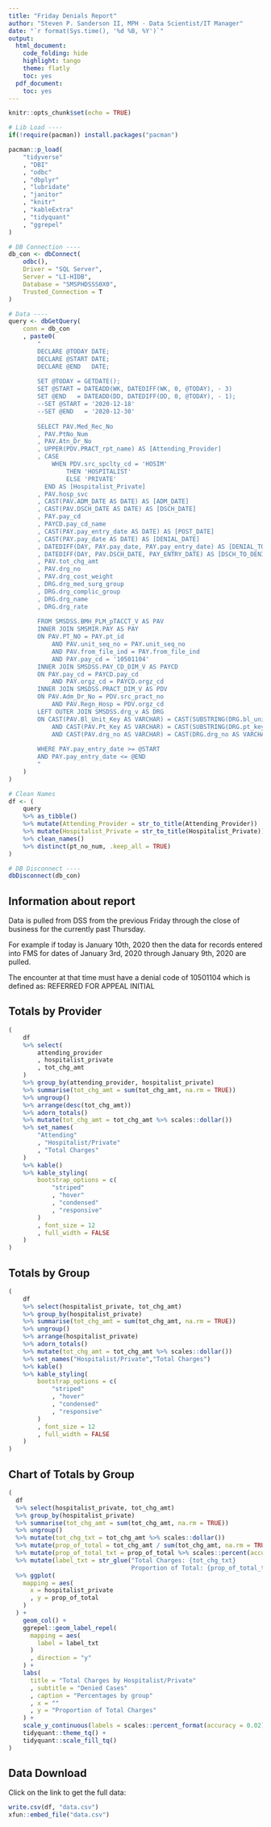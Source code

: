 ```yaml
---
title: "Friday Denials Report"
author: "Steven P. Sanderson II, MPH - Data Scientist/IT Manager"
date: "`r format(Sys.time(), '%d %B, %Y')`"
output:
  html_document:
    code_folding: hide
    highlight: tango
    theme: flatly
    toc: yes
  pdf_document:
    toc: yes
---
```


```r
knitr::opts_chunk$set(echo = TRUE)

# Lib Load ----
if(!require(pacman)) install.packages("pacman")

pacman::p_load(
    "tidyverse"
    , "DBI"
    , "odbc"
    , "dbplyr"
    , "lubridate"
    , "janitor"
    , "knitr"
    , "kableExtra"
    , "tidyquant"
    , "ggrepel"
)

# DB Connection ----
db_con <- dbConnect(
    odbc(),
    Driver = "SQL Server",
    Server = "LI-HIDB",
    Database = "SMSPHDSSS0X0",
    Trusted_Connection = T
)

# Data ----
query <- dbGetQuery(
    conn = db_con
    , paste0(
        "
        DECLARE @TODAY DATE;
        DECLARE @START DATE;
        DECLARE @END   DATE;
                
        SET @TODAY = GETDATE();
        SET @START = DATEADD(WK, DATEDIFF(WK, 0, @TODAY), - 3)
        SET @END   = DATEADD(DD, DATEDIFF(DD, 0, @TODAY), - 1);
        --SET @START = '2020-12-18'
        --SET @END   = '2020-12-30'
        
        SELECT PAV.Med_Rec_No
        , PAV.PtNo_Num
        , PAV.Atn_Dr_No 
        , UPPER(PDV.PRACT_rpt_name) AS [Attending_Provider]
        , CASE
        	WHEN PDV.src_spclty_cd = 'HOSIM'
        		THEN 'HOSPITALIST'
        		ELSE 'PRIVATE'
          END AS [Hospitalist_Private]
        , PAV.hosp_svc
        , CAST(PAV.ADM_DATE AS DATE) AS [ADM_DATE]
        , CAST(PAV.DSCH_DATE AS DATE) AS [DSCH_DATE]
        , PAY.pay_cd
        , PAYCD.pay_cd_name
        , CAST(PAY.pay_entry_date AS DATE) AS [POST_DATE]
        , CAST(PAY.pay_date AS DATE) AS [DENIAL_DATE]
        , DATEDIFF(DAY, PAY.pay_date, PAY.pay_entry_date) AS [DENIAL_TO_ENTRY_LAG]
        , DATEDIFF(DAY, PAV.DSCH_DATE, PAY_ENTRY_DATE) AS [DSCH_TO_DENIAL_LAG]
        , PAV.tot_chg_amt
        , PAV.drg_no
        , PAV.drg_cost_weight
        , DRG.drg_med_surg_group
        , DRG.drg_complic_group
        , DRG.drg_name
        , DRG.drg_rate
        
        FROM SMSDSS.BMH_PLM_pTACCT_V AS PAV
        INNER JOIN SMSMIR.PAY AS PAY
        ON PAV.PT_NO = PAY.pt_id
        	AND PAV.unit_seq_no = PAY.unit_seq_no
        	AND PAV.from_file_ind = PAY.from_file_ind
        	AND PAY.pay_cd = '10501104'
        INNER JOIN SMSDSS.PAY_CD_DIM_V AS PAYCD
        ON PAY.pay_cd = PAYCD.pay_cd
        	AND PAY.orgz_cd = PAYCD.orgz_cd
        INNER JOIN SMSDSS.PRACT_DIM_V AS PDV
        ON PAV.Adm_Dr_No = PDV.src_pract_no
        	AND PAV.Regn_Hosp = PDV.orgz_cd
        LEFT OUTER JOIN SMSDSS.drg_v AS DRG
        ON CAST(PAV.Bl_Unit_Key AS VARCHAR) = CAST(SUBSTRING(DRG.bl_unit_key, 9, 20) AS varchar)
        	AND CAST(PAV.Pt_Key AS VARCHAR) = CAST(SUBSTRING(DRG.pt_key, 9, 20) AS VARCHAR)
        	AND CAST(PAV.drg_no AS VARCHAR) = CAST(DRG.drg_no AS VARCHAR)
        
        WHERE PAY.pay_entry_date >= @START
        AND PAY.pay_entry_date <= @END
        "
    )
)

# Clean Names
df <- (
    query
    %>% as_tibble()
    %>% mutate(Attending_Provider = str_to_title(Attending_Provider))
    %>% mutate(Hospitalist_Private = str_to_title(Hospitalist_Private))
    %>% clean_names()
    %>% distinct(pt_no_num, .keep_all = TRUE)
)

# DB Disconnect ----
dbDisconnect(db_con)

```

## Information about report

Data is pulled from DSS from the previous Friday through the close of business for the currently past Thursday.

For example if today is January 10th, 2020 then the data for records entered into FMS for dates of January 3rd, 2020 through January 9th, 2020 are pulled.

The encounter at that time must have a denial code of 10501104 which is defined as: REFERRED FOR APPEAL INITIAL

## Totals by Provider

```r
(
    df
    %>% select(
        attending_provider
        , hospitalist_private
        , tot_chg_amt
    )
    %>% group_by(attending_provider, hospitalist_private)
    %>% summarise(tot_chg_amt = sum(tot_chg_amt, na.rm = TRUE))
    %>% ungroup()
    %>% arrange(desc(tot_chg_amt))
    %>% adorn_totals()
    %>% mutate(tot_chg_amt = tot_chg_amt %>% scales::dollar())
    %>% set_names(
        "Attending"
        , "Hospitalist/Private"
        , "Total Charges"
    )
    %>% kable()
    %>% kable_styling(
        bootstrap_options = c(
            "striped"
            , "hover"
            , "condensed"
            , "responsive"
        )
        , font_size = 12
        , full_width = FALSE
    )
)
```

## Totals by Group
```r
(
    df
    %>% select(hospitalist_private, tot_chg_amt)
    %>% group_by(hospitalist_private)
    %>% summarise(tot_chg_amt = sum(tot_chg_amt, na.rm = TRUE))
    %>% ungroup()
    %>% arrange(hospitalist_private)
    %>% adorn_totals()
    %>% mutate(tot_chg_amt = tot_chg_amt %>% scales::dollar())
    %>% set_names("Hospitalist/Private","Total Charges")
    %>% kable()
    %>% kable_styling(
        bootstrap_options = c(
            "striped"
            , "hover"
            , "condensed"
            , "responsive"
        )
        , font_size = 12
        , full_width = FALSE
    )
)
```
## Chart of Totals by Group

```r

(
  df
  %>% select(hospitalist_private, tot_chg_amt)
  %>% group_by(hospitalist_private)
  %>% summarise(tot_chg_amt = sum(tot_chg_amt, na.rm = TRUE))
  %>% ungroup()
  %>% mutate(tot_chg_txt = tot_chg_amt %>% scales::dollar())
  %>% mutate(prop_of_total = tot_chg_amt / sum(tot_chg_amt, na.rm = TRUE))
  %>% mutate(prop_of_total_txt = prop_of_total %>% scales::percent(accuracy = 0.02))
  %>% mutate(label_txt = str_glue("Total Charges: {tot_chg_txt}
                                  Proportion of Total: {prop_of_total_txt}"))
  %>% ggplot(
    mapping = aes(
      x = hospitalist_private
      , y = prop_of_total
    )
  ) +
    geom_col() +
    ggrepel::geom_label_repel(
      mapping = aes(
        label = label_txt
      )
      , direction = "y" 
    ) +
    labs(
      title = "Total Charges by Hospitalist/Private"
      , subtitle = "Denied Cases"
      , caption = "Percentages by group"
      , x = ""
      , y = "Proportion of Total Charges"
    ) +
    scale_y_continuous(labels = scales::percent_format(accuracy = 0.02)) +
    tidyquant::theme_tq() +
    tidyquant::scale_fill_tq()
)

```

## Data Download

Click on the link to get the full data: 
```r

write.csv(df, "data.csv")
xfun::embed_file("data.csv")

```

